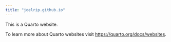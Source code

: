 ```yaml
---
title: "joelrip.github.io"
---
```


This is a Quarto website.

To learn more about Quarto websites visit <https://quarto.org/docs/websites>.
